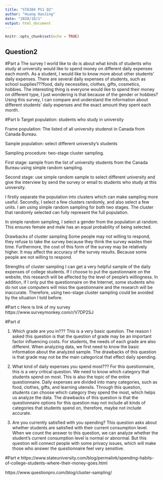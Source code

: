 ```yaml
---
title: "STA304 PS1 Q2"
author: "Huang HanJing"
date: "2020/10/1"
output: html_document
---
```


```r
knitr::opts_chunk$set(echo = TRUE)
```

## Question2

#Part a 
The survey I world like to do is about what kinds of students who study at university would like to spend money on different daily expenses each month. As a student, I would like to know more about other students' daily expenses. There are several daily expenses of students, such as school supplies???food, daily necessities, clothes, gifts, cosmetics, hobbies. The interesting thing is everyone would like to spend their money on different type, I just wondering is that because of the gender or hobbies? Using this survey, I can compare and understand the information about different students' daily expenses and the exact amount they spent each month.

#Part b
Target population: students who study in university

Frame population: The listed of all university studenst in Canada from Canada Bureau.

Sample population: select different university's students

Sampling procedure: two-stage cluster sampling.

First stage: sample from the list of university students from the Canada Bureau using simple random sampling.

Second stage: use simple random sample to select different university and give the interview by send the survey or email to students who study at this university. 

I firstly separate the population into clusters which can make sampling more useful. Secondly, I select a few clusters randomly, and also select a few units. I am using simple random sampling for both two stages. The cluster that randomly selected can fully represent the full population.

In simple random sampling, I select a gender from the population at random. This ensures female and male has an equal probability of being selected.

Drawbacks of cluster sampling
Some people may not willing to respond, they refuse to take the survey because they think the survey wastes their time. Furthermore, the cost of this form of the survey may be relatively higher. It may affect the accuracy of the survey results. Because some people are not willing to respond.

Strengths of cluster sampling
I can get a very helpful sample of the daily expenses of college students. If I choose to put the questionnaire on the website, this research will be affected by the level of people's willingness. In addition, if I only put the questionnaire on the Internet, some students who do not use computers will miss the questionnaire and the research will be inaccurate. Therefore, using two-stage cluster sampling could be avoided by the situation I told before.


#Part c
Here is link of my survey
https://www.surveymonkey.com/r/V7DP2SJ

#Part d

1. Which grade are you in???
This is a very basic question. The reason I asked this question is that the question of grade may be an important factor influencing costs. For students, the needs of each grade are also different. When analyzing data, we first need to know the basic information about the analyzed sample. The drawbacks of this question is that grade may not be the main categorical that effect daily spending.

3. What kind of daily expenses you spend most???
For this questionnaire, this is a very critical question. We need to know which category that students spend on most. This is also the topic of the entire questionnaire. Daily expenses are divided into many categories, such as food, clothes, gifts, and learning utensils. Through this question, students can choose which category they spend the most, which helps us analyze the data. The drawbacks of this question is that the questionnaire options for this question may not include all kinds of categories that students spend on, therefore, maybe not include accurate.

5. Are you currently satisfied with you spending?
This question asks about whether students are satisfied with their current consumption level. When we count the answer to this question, we can analyze whether the student's current consumption level is normal or abnormal. But this question will connect people with some privacy issues, which will make those who answer the questionnaire feel very sensitive.



#Part e
https://www.stateuniversity.com/blog/permalink/spending-habits-of-college-students-where-their-money-goes.html

https://www.questionpro.com/blog/cluster-sampling/